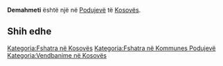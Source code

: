 {{Fshat në 
 | Emri                = Demahmeti
 | EmriAlt                = 
 | NAME_SHORT_FORM=      
 | NAME_GENERIC=      
 | NAME_SORT_NAME_RO=      DEMAHMETI
 | FULL_NAME_RO = Demahmeti
 | FULL_NAME_ND_RO=Demahmeti
 | SORT_NAME_RG=DEMAHMETI
 | FULL_NAME_RG=Demahmeti
 | FULL_NAME_ND_RG=Demahmeti
 | SRP_NAME_SHORT_FORM=      
 | SRP_NAME_GENERIC=      
 | SRP_NAME_SORT_NAME_RO=      
 | SRP_FULL_NAME_RO = 
 | SRP_FULL_NAME_ND_RO=
 | SRP_SORT_NAME_RG=
 | SRP_FULL_NAME_RG=
 | SRP_FULL_NAME_ND_RG=
 | Emri (Rasa dhanore) = 
 | Figura              = 
 | Shteti              = Kosovo
 | Komuna              = Podujevë
 | Kodi postar         = 
 | Sipërfaqja          = 

 | Popullsia           = 

 | Regj. i popullsisë  = 
 | Dend. e popullsisë  = 
 | Faqja zyrtare       = 
 <!--- Koordinatat ----> 
 | Gjerësia            = 43.101944
 | Gjatësia            = 21.093333
 | Lartësia            = 
}}
'''Demahmeti''' është një [[]] në [[Podujevë]] të [[Kosovës]].

<!-- == Gjeografia == -->
<!-- == Historia == -->
<!-- == Demografia == -->
== Shih edhe ==
{{Komuna Podujevë}}
{{Kosovo-Administrata-Cung}}

[[Kategoria:Fshatra në Kosovës]]
[[Kategoria:Fshatra në Kommunes Podujevë]]
[[Kategoria:Vendbanime në Kosovës]]